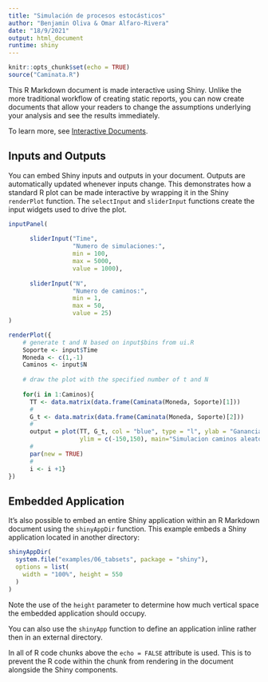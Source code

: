 ```yaml
---
title: "Simulación de procesos estocásticos"
author: "Benjamin Oliva & Omar Alfaro-Rivera"
date: "18/9/2021"
output: html_document
runtime: shiny
---
```


```r
knitr::opts_chunk$set(echo = TRUE)
source("Caminata.R")
```

This R Markdown document is made interactive using Shiny. Unlike the more traditional workflow of creating static reports, you can now create documents that allow your readers to change the assumptions underlying your analysis and see the results immediately. 

To learn more, see [Interactive Documents](http://rmarkdown.rstudio.com/authoring_shiny.html).

## Inputs and Outputs

You can embed Shiny inputs and outputs in your document. Outputs are automatically updated whenever inputs change.  This demonstrates how a standard R plot can be made interactive by wrapping it in the Shiny `renderPlot` function. The `selectInput` and `sliderInput` functions create the input widgets used to drive the plot.

```r
inputPanel(
        
      sliderInput("Time",
                  "Numero de simulaciones:",
                  min = 100,
                  max = 5000,
                  value = 1000),
      
      sliderInput("N",
                  "Numero de caminos:",
                  min = 1,
                  max = 50,
                  value = 25)
)

renderPlot({
    # generate t and N based on input$bins from ui.R
    Soporte <- input$Time
    Moneda <- c(1,-1)
    Caminos <- input$N
    
    # draw the plot with the specified number of t and N
    
    for(i in 1:Caminos){
      TT <- data.matrix(data.frame(Caminata(Moneda, Soporte)[1]))
      #
      G_t <- data.matrix(data.frame(Caminata(Moneda, Soporte)[2]))
      #
      output = plot(TT, G_t, col = "blue", type = "l", ylab = "Ganancias", xlab = "Tiempo", 
                    ylim = c(-150,150), main="Simulacion caminos aleatorios")
      #
      par(new = TRUE)
      #
      i <- i +1}
})
```

## Embedded Application

It's also possible to embed an entire Shiny application within an R Markdown document using the `shinyAppDir` function. This example embeds a Shiny application located in another directory:

```r
shinyAppDir(
  system.file("examples/06_tabsets", package = "shiny"),
  options = list(
    width = "100%", height = 550
  )
)
```

Note the use of the `height` parameter to determine how much vertical space the embedded application should occupy.

You can also use the `shinyApp` function to define an application inline rather then in an external directory.

In all of R code chunks above the `echo = FALSE` attribute is used. This is to prevent the R code within the chunk from rendering in the document alongside the Shiny components.




